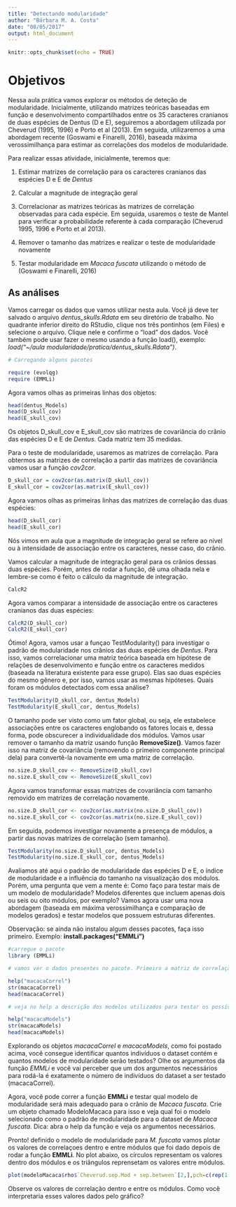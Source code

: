 ```yaml
---
title: "Detectando modularidade"
author: "Bárbara M. A. Costa"
date: "08/05/2017"
output: html_document
---
```


```r
knitr::opts_chunk$set(echo = TRUE)
```

# Objetivos

Nessa aula prática vamos explorar os métodos de deteção de modularidade. Inicialmente, utilizando matrizes teóricas baseadas em função e desenvolvimento compartilhados entre os 35 caracteres cranianos de duas espécies de Dentus (D e E), seguiremos a abordagem utilizada por Cheverud (1995, 1996) e Porto et al (2013). Em seguida, utilizaremos a uma abordagem recente (Goswami e Finarelli, 2016), baseada máxima verossimilhança para estimar as correlações dos modelos de modularidade. 

Para realizar essas atividade, inicialmente, teremos que:

1. Estimar matrizes de correlação para os caracteres cranianos das espécies D e E de *Dentus*

2. Calcular a magnitude de integração geral

3. Correlacionar as matrizes teóricas às matrizes de correlação observadas para cada espécie. Em seguida, usaremos o teste de Mantel para verificar a probabilidade referente à cada comparação (Cheverud 1995, 1996 e Porto et al 2013).

4. Remover o tamanho das matrizes e realizar o teste de modularidade novamente

5. Testar modularidade em *Macaca fuscata* utilizando o método de  (Goswami e Finarelli, 2016)


## As análises

Vamos carregar os dados que vamos utilizar nesta aula. Você já deve ter salvado o arquivo *dentus_skulls.Rdata* em seu diretório de trabalho. No quadrante inferior direito do RStudio, clique nos três pontinhos (em Files) e selecione o arquivo. Clique nele e confirme o "load" dos dados. Você também pode usar fazer o mesmo usando a função load(), exemplo: *load("~/aula modularidade/pratica/dentus_skulls.Rdata")*.

```r
# Carregando alguns pacotes 

require (evolqg)
require (EMMLi)

```

Agora vamos olhas as primeiras linhas dos objetos:

```r
head(dentus_Models)
head(D_skull_cov)
head(E_skull_cov)
```

Os objetos D_skull_cov e E_skull_cov são matrizes de covariância do crânio das espécies D e E de *Dentus*. Cada matriz tem 35 medidas.

Para o teste de modularidade, usaremos as matrizes de correlação. Para obtermos as matrizes de correlação a partir das matrizes de covariância vamos usar a função *cov2cor*.

```r
D_skull_cor = cov2cor(as.matrix(D_skull_cov))
E_skull_cor = cov2cor(as.matrix(E_skull_cov))
```

Agora vamos olhas as primeiras linhas das matrizes de correlação das duas espécies: 

```r
head(D_skull_cor)
head(E_skull_cor)
```

Nós vimos em aula que a magnitude de integração geral se refere ao nível ou à intensidade de associação entre os caracteres, nesse caso, do crânio.

Vamos calcular a magnitude de integração geral para os crânios dessas duas espécies.
Porém, antes de rodar a função, dê uma olhada nela e lembre-se como é feito o cálculo da magnitude de integração. 

```r
CalcR2
```

Agora vamos comparar a intensidade de associação entre os caracteres cranianos das duas espécies:

```r
CalcR2(D_skull_cor)
CalcR2(E_skull_cor)
```

Ótimo! Agora, vamos usar a funçao TestModularity() para investigar o padrão de modularidade nos crânios das duas espécies de *Dentus*. Para isso, vamos correlacionar uma matriz teórica baseada em hipótese de relações de desenvolvimento e função entre os caracteres medidos (baseada na literatura existente para esse grupo). Elas sao duas espécies do mesmo gênero e, por isso, vamos usar as mesmas hipóteses. Quais foram os módulos detectados com essa análise?

```r
TestModularity(D_skull_cor, dentus_Models)
TestModularity(E_skull_cor, dentus_Models)
```

O tamanho pode ser visto como um fator global, ou seja, ele estabelece associações entre os caracteres englobando os fatores locais e, dessa forma, pode obscurecer a individualidade dos módulos. Vamos usar remover o tamanho da matriz usando função **RemoveSize()**. Vamos fazer isso na matriz de covariância (removendo o primeiro componente principal dela) para convertê-la novamente em uma matriz de correlação.

```r
no.size.D_skull_cov <- RemoveSize(D_skull_cov)
no.size.E_skull_cov <- RemoveSize(E_skull_cov)
```

Agora vamos transformar essas matrizes de covariância com tamanho removido em matrizes de correlação novamente.

```r
no.size.D_skull_cor <- cov2cor(as.matrix(no.size.D_skull_cov))
no.size.E_skull_cor <- cov2cor(as.matrix(no.size.E_skull_cov))
```

Em seguida, podemos investigar novamente a presença de módulos, a partir das novas matrizes de correlação (sem tamanho).

```r
TestModularity(no.size.D_skull_cor, dentus_Models)
TestModularity(no.size.E_skull_cor, dentus_Models)
```

Avaliamos até aqui o padrão de modularidade das espécies D e E, o índice de modularidade e a influência do tamanho na visualização dos módulos. Porém, uma pergunta que vem a mente é: Como faço para testar mais de um modelo de modularidade? Modelos diferentes que incluem apenas dois ou seis ou oito módulos, por exemplo? Vamos agora usar uma nova abordagem (baseada em máxima verossimilhança e comparação de modelos gerados) e testar modelos que possuem estruturas diferentes.

Observação: se ainda não instalou algum desses pacotes, faça isso primeiro. Exemplo: **install.packages("EMMLi")**

```r
#carregue o pacote
library (EMMLi)

# vamos ver o dados presentes no pacote. Primeiro a matriz de correlação dos dados tomados do crânio de Macaca fuscata. Explore o objeto com str() e head().

help("macacaCorrel")
str(macacaCorrel)
head(macacaCorrel)

# veja no help a descrição dos modelos utilizados para testar os possíveis padrões de modularidade no crânio de Macaca fuscata. Explore o objeto.

help("macacaModels")
str(macacaModels)
head(macacaModels)
```

Explorando os objetos *macacaCorrel* e *macacaModels*, como foi postado acima, você consegue identificar quantos indivíduos o dataset contém e quantos modelos de modularidade serão testados? Olhe os argumentos da função *EMMLi* e você vai perceber que um dos argumentos necessários para rodá-la é exatamente o número de indivíduos do dataset a ser testado (macacaCorrel).

Agora, você pode correr a função **EMMLi** e testar qual modelo de modularidade será mais adequado para o crânio de *Macaca fuscata*. Crie um objeto chamado ModeloMacaca para isso e veja qual foi o modelo selecionado como o padrão de modularidade para o dataset de *Macaca fuscata*. Dica: abra o help da função e veja os argumentos necessários.


Pronto! definido o modelo de modularidade para *M. fuscata* vamos plotar os valores de correlaçoes dentro e entre módulos que foi dado depois de rodar a função **EMMLi**. No plot abaixo, os círculos representam os valores dentro dos módulos e os triângulos reprensetam os valores entre módulos.

```r
plot(modeloMacaca$rho$`Cheverud.sep.Mod + sep.between`[2,],pch=c(rep(1,5),rep(2,17)),xlim=c(1,25), xlab="Dentro e entre modulos", ylab = "Correlacoes")
```

Observe os valores de correlação dentro e entre os módulos. Como você interpretaria esses valores dados pelo gráfico? 

